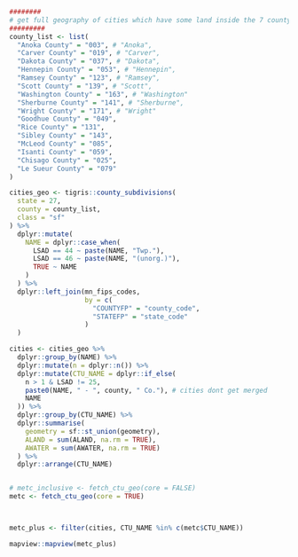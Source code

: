 
```r
########
# get full geography of cities which have some land inside the 7 county area
#########
county_list <- list(
  "Anoka County" = "003", # "Anoka",
  "Carver County" = "019", # "Carver",
  "Dakota County" = "037", # "Dakota",
  "Hennepin County" = "053", # "Hennepin",
  "Ramsey County" = "123", # "Ramsey",
  "Scott County" = "139", # "Scott",
  "Washington County" = "163", # "Washington"
  "Sherburne County" = "141", # "Sherburne",
  "Wright County" = "171", # "Wright"
  "Goodhue County" = "049",
  "Rice County" = "131",
  "Sibley County" = "143",
  "McLeod County" = "085",
  "Isanti County" = "059",
  "Chisago County" = "025",
  "Le Sueur County" = "079"
)

cities_geo <- tigris::county_subdivisions(
  state = 27,
  county = county_list,
  class = "sf"
) %>%
  dplyr::mutate(
    NAME = dplyr::case_when(
      LSAD == 44 ~ paste(NAME, "Twp."),
      LSAD == 46 ~ paste(NAME, "(unorg.)"),
      TRUE ~ NAME
    )
  ) %>%
  dplyr::left_join(mn_fips_codes,
                   by = c(
                     "COUNTYFP" = "county_code",
                     "STATEFP" = "state_code"
                   )
  )

cities <- cities_geo %>%
  dplyr::group_by(NAME) %>%
  dplyr::mutate(n = dplyr::n()) %>%
  dplyr::mutate(CTU_NAME = dplyr::if_else(
    n > 1 & LSAD != 25,
    paste0(NAME, " - ", county, " Co."), # cities dont get merged
    NAME
  )) %>%
  dplyr::group_by(CTU_NAME) %>%
  dplyr::summarise(
    geometry = sf::st_union(geometry),
    ALAND = sum(ALAND, na.rm = TRUE),
    AWATER = sum(AWATER, na.rm = TRUE)
  ) %>%
  dplyr::arrange(CTU_NAME)


# metc_inclusive <- fetch_ctu_geo(core = FALSE)
metc <- fetch_ctu_geo(core = TRUE)



metc_plus <- filter(cities, CTU_NAME %in% c(metc$CTU_NAME))

mapview::mapview(metc_plus)

```